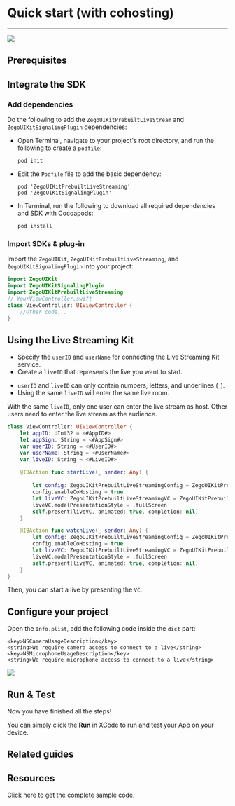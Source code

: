 
# Quick start (with cohosting)

- - -

<Frame width="512" height="auto" caption="">
  <img src="http://doc.oa.zego.im/Pics/ZegoUIKit/Flutter/live_with_cohosting2.gif" />
</Frame>

## Prerequisites

<UIKitInvitationPrerequisitesZIMSignaling/>

## Integrate the SDK

### Add dependencies

Do the following to add the `ZegoUIKitPrebuiltLiveStream` and `ZegoUIKitSignalingPlugin` dependencies:

- Open Terminal, navigate to your project's root directory, and run the following to create a `podfile`: 

    ```
    pod init
    ```
- Edit the `Podfile` file to add the basic dependency:

    ```
    pod 'ZegoUIKitPrebuiltLiveStreaming'
    pod 'ZegoUIKitSignalingPlugin'
    ```

- In Terminal, run the following to download all required dependencies and SDK with Cocoapods:

    ```
    pod install
    ```

### Import SDKs & plug-in

Import the `ZegoUIKit`, `ZegoUIKitPrebuiltLiveStreaming`, and `ZegoUIKitSignalingPlugin` into your project:


```swift
import ZegoUIKit
import ZegoUIKitSignalingPlugin
import ZegoUIKitPrebuiltLiveStreaming
// YourViewController.swift
class ViewController: UIViewController {
    //Other code...
}
```

## Using the Live Streaming Kit


- Specify the `userID` and `userName` for connecting the Live Streaming Kit service. 
- Create a `liveID` that represents the live you want to start. 

<Note title="Note">

- `userID` and `liveID` can only contain numbers, letters, and underlines (_). 
- Using the same `liveID` will enter the same live room.
</Note>

<Warning title="Warning">

With the same `liveID`, only one user can enter the live stream as host. Other users need to enter the live stream as the audience.
</Warning>

```swift
class ViewController: UIViewController {
    let appID: UInt32 = <#AppID#>
    let appSign: String = <#AppSign#>
    var userID: String = <#UserID#>
    var userName: String = <#UserName#>
    var liveID: String = <#LiveID#>
    
    @IBAction func startLive(_ sender: Any) {
        
        let config: ZegoUIKitPrebuiltLiveStreamingConfig = ZegoUIKitPrebuiltLiveStreamingConfig.host(enableSignalingPlugin: true)
        config.enableCoHosting = true
        let liveVC: ZegoUIKitPrebuiltLiveStreamingVC = ZegoUIKitPrebuiltLiveStreamingVC(appID, appSign: appSign, userID: userID, userName: userName, liveID: liveID, config: config)
        liveVC.modalPresentationStyle = .fullScreen
        self.present(liveVC, animated: true, completion: nil)
    }

    @IBAction func watchLive(_ sender: Any) {
        let config: ZegoUIKitPrebuiltLiveStreamingConfig = ZegoUIKitPrebuiltLiveStreamingConfig.audience(enableSignalingPlugin: true)
        config.enableCoHosting = true
        let liveVC: ZegoUIKitPrebuiltLiveStreamingVC = ZegoUIKitPrebuiltLiveStreamingVC(appID, appSign: appSign, userID: userID, userName: userName, liveID: liveID, config: config)
        liveVC.modalPresentationStyle = .fullScreen
        self.present(liveVC, animated: true, completion: nil)
    }
}
```

Then, you can start a live by presenting the `VC`.


## Configure your project


Open the `Info.plist`, add the following code inside the `dict` part:

```plist
<key>NSCameraUsageDescription</key>
<string>We require camera access to connect to a live</string>
<key>NSMicrophoneUsageDescription</key>
<string>We require microphone access to connect to a live</string>
```

<Frame width="100%" height="auto" caption="">
  <img src="https://storage.zego.im/sdk-doc/Pics/ZegoUIKit/Flutter/live/permission_ios.png" />
</Frame>



## Run & Test

Now you have finished all the steps!

You can simply click the **Run** in XCode to run and test your App on your device.



## Related guides


<CardGroup cols={2}>
  <Card title="How to upgrade UIKits with a plugin to V2.0.0" href="https://docs.zegocloud.com/faq/UIKit_Plugin2.0_upgrade?product=UIKits_CallKit&platform=ios" target="_blank" />
</CardGroup>

## Resources

<CardGroup cols={2}>
  <Card title="Sample code" href="https://github.com/ZEGOCLOUD/zego_uikit_prebuilt_live_streaming_example_ios">
    Click here to get the complete sample code.
  </Card>
</CardGroup>
